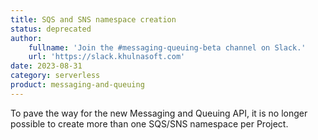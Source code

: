 ```yaml
---
title: SQS and SNS namespace creation
status: deprecated
author:
    fullname: 'Join the #messaging-queuing-beta channel on Slack.'
    url: 'https://slack.khulnasoft.com'
date: 2023-08-31
category: serverless
product: messaging-and-queuing
---
```


To pave the way for the new Messaging and Queuing API, it is no longer possible to create more than one SQS/SNS namespace per Project.

